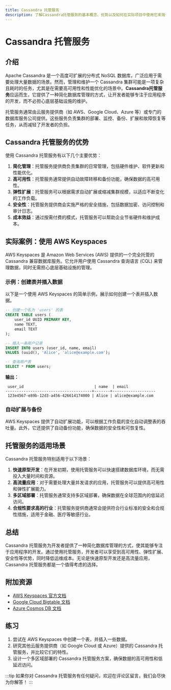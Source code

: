 ```yaml
---
title: Cassandra 托管服务
description: 了解Cassandra托管服务的基本概念、优势以及如何在实际项目中使用它来简化数据库管理。
---
```


# Cassandra 托管服务

## 介绍

Apache Cassandra 是一个高度可扩展的分布式 NoSQL 数据库，广泛应用于需要处理大量数据的场景。然而，管理和维护一个 Cassandra 集群可能是一项复杂且耗时的任务，尤其是在需要高可用性和性能优化的场景中。**Cassandra托管服务**应运而生，它提供了一种简化数据库管理的方式，让开发者能够专注于应用程序的开发，而不必担心底层基础设施的维护。

托管服务通常由云服务提供商（如 AWS、Google Cloud、Azure 等）或专门的数据库服务公司提供。这些服务负责集群的部署、监控、备份、扩展和故障恢复等任务，从而减轻了开发者的负担。

## Cassandra 托管服务的优势

使用 Cassandra 托管服务有以下几个主要优势：

1. **简化管理**：托管服务提供商负责集群的日常管理，包括硬件维护、软件更新和性能优化。
2. **高可用性**：托管服务通常提供自动故障转移和备份功能，确保数据的高可用性。
3. **弹性扩展**：托管服务可以根据需求自动扩展或缩减集群规模，以适应不断变化的工作负载。
4. **安全性**：托管服务提供商会实施严格的安全措施，包括数据加密、访问控制和审计日志。
5. **成本效益**：通过按需付费的模式，托管服务可以帮助企业节省硬件和维护成本。

## 实际案例：使用 AWS Keyspaces

AWS Keyspaces 是 Amazon Web Services (AWS) 提供的一个完全托管的 Cassandra 兼容数据库服务。它允许用户使用 Cassandra 查询语言 (CQL) 来管理数据，同时无需担心底层基础设施的管理。

### 示例：创建表并插入数据

以下是一个使用 AWS Keyspaces 的简单示例，展示如何创建一个表并插入数据。

```sql
-- 创建一个名为 'users' 的表
CREATE TABLE users (
    user_id UUID PRIMARY KEY,
    name TEXT,
    email TEXT
);

-- 插入一条用户记录
INSERT INTO users (user_id, name, email) 
VALUES (uuid(), 'Alice', 'alice@example.com');

-- 查询用户表
SELECT * FROM users;
```

**输出：**

```
 user_id                               | name  | email
--------------------------------------+-------+-------------------
 123e4567-e89b-12d3-a456-426614174000 | Alice | alice@example.com
```

### 自动扩展与备份

AWS Keyspaces 提供了自动扩展功能，可以根据工作负载的变化自动调整表的吞吐量。此外，它还提供了自动备份功能，确保数据的安全性和可恢复性。

## 托管服务的适用场景

Cassandra 托管服务特别适用于以下场景：

1. **快速原型开发**：在开发初期，使用托管服务可以快速搭建数据库环境，而无需投入大量时间和资源。
2. **高流量应用**：对于需要处理大量并发请求的应用，托管服务可以提供高可用性和弹性扩展能力。
3. **多区域部署**：托管服务通常支持多区域部署，确保数据在全球范围内的低延迟访问。
4. **合规性要求高的行业**：托管服务提供商通常会提供符合行业标准的安全和合规性措施，适用于金融、医疗等敏感行业。

## 总结

Cassandra 托管服务为开发者提供了一种简化数据库管理的方式，使其能够专注于应用程序的开发。通过使用托管服务，开发者可以享受到高可用性、弹性扩展、安全性等优势，同时降低运维成本。无论是快速原型开发还是高流量应用，Cassandra 托管服务都是一个值得考虑的选择。

## 附加资源

- [AWS Keyspaces 官方文档](https://docs.aws.amazon.com/keyspaces/)
- [Google Cloud Bigtable 文档](https://cloud.google.com/bigtable/docs)
- [Azure Cosmos DB 文档](https://docs.microsoft.com/en-us/azure/cosmos-db/)

## 练习

1. 尝试在 AWS Keyspaces 中创建一个表，并插入一些数据。
2. 研究其他云服务提供商（如 Google Cloud 或 Azure）提供的 Cassandra 托管服务，并比较它们的特性。
3. 设计一个多区域部署的 Cassandra 托管服务方案，确保数据的高可用性和低延迟访问。

:::tip
如果你对 Cassandra 托管服务有任何疑问，欢迎在评论区留言，我们会尽快为你解答！
:::